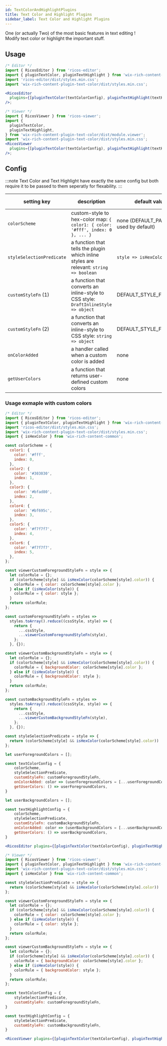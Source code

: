```yaml
---
id: TextColorAndHighlightPlugins
title: Text Color and Highlight Plugins
sidebar_label: Text Color and Highlight Plugins
---
```



One (or actually Two) of the most basic features in text editing ! <br />
Modify text color or highlight the important stuff.

<div className="card">
  <RicosEditorWithMobile
    plugins={[pluginTextColor(), pluginTextHighlight()]}
    content={content('Color & Highlight text as you please !')}
    placeholder={'Type here!'}
  />
</div>

## Usage

```jsx
/* Editor */
import { RicosEditor } from 'ricos-editor';
import { pluginTextColor, pluginTextHighlight } from 'wix-rich-content-plugin-text-color';
import 'ricos-editor/dist/styles.min.css';
import 'wix-rich-content-plugin-text-color/dist/styles.min.css';

<RicosEditor
  plugins={[pluginTextColor(textColorConfig), pluginTextHighlight(textHighlightConfig)]}
/>;

/* Viewer */
import { RicosViewer } from 'ricos-viewer';
import {
  pluginTextColor,
  pluginTextHighlight,
} from 'wix-rich-content-plugin-text-color/dist/module.viewer';
import 'wix-rich-content-plugin-text-color/dist/styles.min.css';
<RicosViewer
  plugins={[pluginTextColor(textColorConfig), pluginTextHighlight(textHighlightConfig)]}
/>;
```

## Config

:::note
Text Color and Text Highlight have exactly the same config but both require it to be passed to them seperatly for flexability.
:::

| setting key               | description                                                                            | default value                             | is required? | editor/viewer config |
| ------------------------- | -------------------------------------------------------------------------------------- | ----------------------------------------- | ------------ | -------------------- |
| `colorScheme`             | custom-style to hex-color map: `{ color1: { color: '#fff', index: 0 }, ... }`          | none (DEFAULT_PALETTE is used by default) | No           | editor               |
| `styleSelectionPredicate` | a function that tells the plugin which inline styles are relevant: `string => boolean` | `style => isHexColor(style)`              | No           | both                 |
| `customStyleFn` (1)       | a function that converts an inline-style to CSS style: `DraftInlineStyle => object`    | DEFAULT_STYLE_FN_DRAFT                    | No           | editor               |
| `customStyleFn` (2)       | a function that converts an inline-style to CSS style: `string => object`              | DEFAULT_STYLE_FN                          | No           | viewer               |
| `onColorAdded`            | a handler called when a custom color is added                                          | none                                      | No           | editor               |
| `getUserColors`           | a function that returns user-defined custom colors                                     | none                                      | No           | editor               |

### Usage exmaple with custom colors

```jsx
/* Editor */
import { RicosEditor } from 'ricos-editor';
import { pluginTextColor, pluginTextHighlight } from 'wix-rich-content-plugin-text-color';
import 'ricos-editor/dist/styles.min.css';
import 'wix-rich-content-plugin-text-color/dist/styles.min.css';
import { isHexColor } from 'wix-rich-content-common';

const colorScheme = {
  color1: {
    color: '#fff',
    index: 0,
  },
  color2: {
    color: '#303030',
    index: 1,
  },
  color3: {
    color: '#bfad80',
    index: 2,
  },
  color4: {
    color: '#bf695c',
    index: 3,
  },
  color5: {
    color: '#f7f7f7',
    index: 4,
  },
  color6: {
    color: '#f7f7f7',
    index: 5,
  },
};

const viewerCustomForegroundStyleFn = style => {
  let colorRule = {};
  if (colorScheme[style] && isHexColor(colorScheme[style].color)) {
    colorRule = { color: colorScheme[style].color };
  } else if (isHexColor(style)) {
    colorRule = { color: style };
  }
  return colorRule;
};

const customForegroundStyleFn = styles =>
  styles.toArray().reduce((cssStyle, style) => {
    return {
      ...cssStyle,
      ...viewerCustomForegroundStyleFn(style),
    };
  }, {});

const viewerCustomBackgroundStyleFn = style => {
  let colorRule = {};
  if (colorScheme[style] && isHexColor(colorScheme[style].color)) {
    colorRule = { backgroundColor: colorScheme[style].color };
  } else if (isHexColor(style)) {
    colorRule = { backgroundColor: style };
  }
  return colorRule;
};

const customBackgroundStyleFn = styles =>
  styles.toArray().reduce((cssStyle, style) => {
    return {
      ...cssStyle,
      ...viewerCustomBackgroundStyleFn(style),
    };
  }, {});

const styleSelectionPredicate = style => {
  return (colorScheme[style] && isHexColor(colorScheme[style].color)) || isHexColor(style);
};

let userForegroundColors = [];

const textColorConfig = {
    colorScheme,
    styleSelectionPredicate,
    customStyleFn: customForegroundStyleFn,
    onColorAdded: color => (userForegroundColors = [...userForegroundColors, color]),
    getUserColors: () => userForegroundColors,
}

let userBackgroundColors = [];

const textHighlightConfig = {
    colorScheme,
    styleSelectionPredicate,
    customStyleFn: customBackgroundStyleFn,
    onColorAdded: color => (userBackgroundColors = [...userBackgroundColors, color]),
    getUserColors: () => userBackgroundColors,
}

<RicosEditor plugins={[pluginTextColor(textColorConfig), pluginTextHighlight(textHighlightConfig)]} />;

/* Viewer */
import { RicosViewer } from 'ricos-viewer';
import { pluginTextColor, pluginTextHighlight } from 'wix-rich-content-plugin-text-color/dist/module.viewer';
import 'wix-rich-content-plugin-text-color/dist/styles.min.css';
import { isHexColor } from 'wix-rich-content-common';

const styleSelectionPredicate = style => {
  return (colorScheme[style] && isHexColor(colorScheme[style].color)) || isHexColor(style);
};

const viewerCustomForegroundStyleFn = style => {
  let colorRule = {};
  if (colorScheme[style] && isHexColor(colorScheme[style].color)) {
    colorRule = { color: colorScheme[style].color };
  } else if (isHexColor(style)) {
    colorRule = { color: style };
  }
  return colorRule;
};

const viewerCustomBackgroundStyleFn = style => {
  let colorRule = {};
  if (colorScheme[style] && isHexColor(colorScheme[style].color)) {
    colorRule = { backgroundColor: colorScheme[style].color };
  } else if (isHexColor(style)) {
    colorRule = { backgroundColor: style };
  }
  return colorRule;
};

const textColorConfig = {
    styleSelectionPredicate,
    customStyleFn: customForegroundStyleFn,
}

const textHighlightConfig = {
    styleSelectionPredicate,
    customStyleFn: customBackgroundStyleFn,
}

<RicosViewer plugins={[pluginTextColor(textColorConfig), pluginTextHighlight(textHighlightConfig)]} />;
```

<br />
